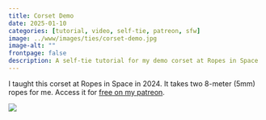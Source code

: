 ```yaml
---
title: Corset Demo
date: 2025-01-10
categories: [tutorial, video, self-tie, patreon, sfw]
image: ../www/images/ties/corset-demo.jpg
image-alt: ""
frontpage: false
description: A self-tie tutorial for my demo corset at Ropes in Space 
---
```


I taught this corset at Ropes in Space in 2024. It takes two 8-meter (5mm) ropes for me. Access it for [free on my patreon](https://www.patreon.com/posts/ris-102-corset-128109005).

![](../www/images/ties/corset-demo.jpg)

